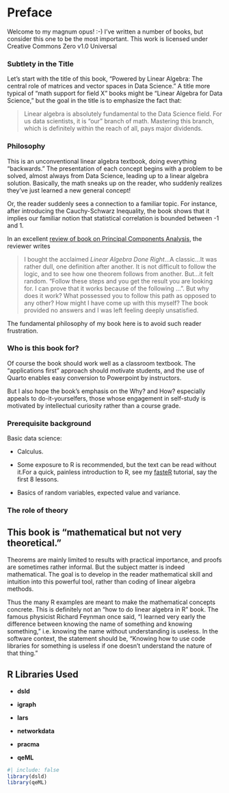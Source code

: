 

# Preface {.unnumbered}

Welcome to my magnum opus! :-) I've written a number of books, but
consider this one to be the most important.  [This work is licensed
under Creative Commons Zero v1.0 Universal]{.column-margin}

### Subtlety in the Title

Let's start with the title of this book, "Powered by Linear Algebra: The
central role of matrices and vector spaces in Data Science." A title
more typical of "math support for field X" books might be "Linear
Algebra for Data Science," but the goal in the title is to emphasize the
fact that:

> Linear algebra is absolutely fundamental to the Data Science field. For
> us data scientists, it is "our" branch of math. Mastering this branch,
> which is definitely within the reach of all, pays major dividends.

### Philosophy

This is an unconventional linear algebra textbook, doing everything
"backwards." The presentation of each concept begins with a problem to
be solved, almost always from Data Science, leading up to a linear
algebra solution.  Basically, the math sneaks up on the reader, who
suddenly realizes they've just learned a new general concept!

Or, the reader suddenly sees a connection to a familiar topic. For
instance, after introducing the Cauchy-Schwarz Inequality, the book
shows that it implies our familiar notion that statistical correlation
is bounded between -1 and 1.

In an excellent [review of book on Principal Components
Analysis](https://loreley.one/2024-09-pca/), the reviewer writes


> I bought the acclaimed *Linear Algebra Done Right*...A classic...It was
> rather dull, one definition after another. It is not difficult to follow
> the logic, and to see how one theorem follows from another. But...it
> felt random.  “Follow these steps and you get the result you are looking
> for. I can prove that it works because of the following …”. But why does
> it work?  What possessed you to follow this path as opposed to any
> other? How might I have come up with this myself? The book provided no
> answers and I was left feeling deeply unsatisfied.


The fundamental philosophy of my book here is to avoid such reader
frustration.

### Who is this book for?

Of course the book should work well as a classroom textbook. The
"applications first" approach should motivate students, and the use of
Quarto enables easy conversion to Powerpoint by instructors.

But I also hope the book's emphasis on the Why? and How?  especially
appeals to do-it-yourselfers, those whose engagement in self-study is
motivated by intellectual curiosity rather than a course grade.

### Prerequisite background

Basic data science:

* Calculus.  

* Some exposure to R is recommended, but the text can be read
without it.[For a quick, painless introduction to R, see my
[fasteR](https://github.com/matloff/fasteR) tutorial, say the first 8
lessons.]{.column-margin}

* Basics of random variables, expected value and variance.

### The role of theory

::: {.callout-important}

## This book is "mathematical but not very theoretical."

Theorems are mainly limited to results with practical importance, and
proofs are sometimes rather informal. But the subject matter is indeed
mathematical. The goal is to develop in the reader mathematical skill
and intuition into this powerful tool, rather than coding of linear algebra
methods.

Thus the many R examples are meant to make the mathematical
concepts concrete. This is definitely not an "how to do linear algebra
in R" book. The famous physicist Richard Feynman once said, "I learned
very early the difference between knowing the name of something and
knowing something," i.e. knowing the name without understanding is
useless. In the software context, the statement should be, "Knowing how
to use code libraries for something is useless if one doesn't understand
the nature of that thing."

:::

## R Libraries Used

* **dsld**

* **igraph**

* **lars**

* **networkdata**

* **pracma**

* **qeML**

```r
#| include: false
library(dsld)
library(qeML)
```

